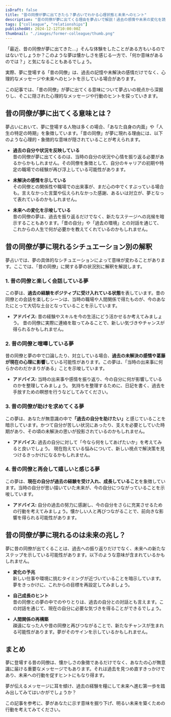 ```yaml
---
isDraft: false
title: "昔の同僚が夢に出てきたら？夢占いでわかる心理状態と未来へのヒント"
description: "昔の同僚が夢に出てくる理由を夢占いで解説！過去の感情や未来の変化を読み解く心理的なメッセージと具体的な行動のヒントをご紹介します。"
tags: ["colleague", "relationships"]
publishedAt: 2024-12-12T10:00:00Z
thumbnail: "./images/former-colleague/thumb.png"
---
```


「最近、昔の同僚が夢に出てきた…」そんな体験をしたことがある方もいるのではないでしょうか？このような夢は懐かしさを感じる一方で、「何か意味があるのでは？」と気になることもあるでしょう。

実際、夢に登場する「昔の同僚」は、過去の記憶や未解決の感情だけでなく、心理的なメッセージや未来へのヒントを示している場合があります。

この記事では、「昔の同僚」が夢に出てくる意味について夢占いの視点から深掘りし、そこに隠された心理的なメッセージや行動のヒントを探っていきます。

<TableOfContents />

<AdUnitToc />

## 昔の同僚が夢に出てくる意味とは？

夢占いにおいて、夢に登場する人物は多くの場合、「あなた自身の内面」や「人生の特定の時期」を象徴しています。「昔の同僚」が夢に現れる理由には、以下のような心理的・象徴的な意味が隠されていることが考えられます。

- <strong>過去の自分や状況を反映している</strong>
  <br />
  昔の同僚が夢に出てくるのは、当時の自分の状況や心情を振り返る必要があるからかもしれません。その同僚を象徴として、自分のキャリアの初期や特定の職場での経験が再び浮上している可能性があります。

- <strong>未解決の感情を示している</strong>
  <br />
  その同僚との関係性や職場での出来事が、まだ心の中でくすぶっている場合も。言えなかった言葉や伝えられなかった感謝、あるいは対立が、夢となって表れているのかもしれません。

- <strong>未来への変化を示唆している</strong>
  <br />
  昔の同僚の夢は、過去を振り返るだけでなく、新たなステージへの兆候を暗示することもあります。「昔の自分」や「過去の環境」との対話を通じて、これからの人生で何が必要かを教えてくれているのかもしれません。

<AdUnit />

## 昔の同僚が夢に現れるシチュエーション別の解釈

夢占いでは、夢の具体的なシチュエーションによって意味が変わることがあります。ここでは、「昔の同僚」に関する夢の状況別に解釈を解説します。

### 1. <strong>昔の同僚と楽しく会話している夢</strong>

この夢は、<strong>過去の経験をポジティブに受け入れている状態</strong>を表しています。昔の同僚との会話を楽しむシーンは、当時の職場や人間関係で得たものが、今のあなたにとって大切な土台となっていることを示しています。

- <strong>アドバイス:</strong> 昔の経験やスキルを今の生活にどう活かせるか考えてみましょう。
  昔の同僚に実際に連絡を取ってみることで、新しい気づきやチャンスが得られるかもしれません。

### 2. <strong>昔の同僚と喧嘩している夢</strong>

昔の同僚と夢の中で口論したり、対立している場合、<strong>過去の未解決の感情や葛藤が現在の心理に影響</strong>している可能性があります。この夢は、「当時の出来事に何らかのわだかまりがある」ことを示唆しています。

- <strong>アドバイス:</strong> 当時の出来事や感情を振り返り、今の自分に何が影響しているのかを整理してみましょう。
  気持ちを整理するために、日記を書く、過去を手放すための瞑想を行うなどしてみてください。

### 3. <strong>昔の同僚が助けを求めてくる夢</strong>

この夢は、あなたが無意識の中で<strong>「過去の自分を助けたい」</strong>と感じていることを暗示しています。かつて自分が苦しい状況にあったり、支えを必要としていた時期があり、その頃の未解決の思いが投影されているのかもしれません。

- <strong>アドバイス:</strong> 過去の自分に対して「今なら何をしてあげたいか」を考えてみると良いでしょう。
  現在抱えている悩みについて、新しい視点で解決策を見つけるきっかけになるかもしれません。

### 4. <strong>昔の同僚と再会して嬉しいと感じる夢</strong>

この夢は、<strong>現在の自分が過去の経験を受け入れ、成長していること</strong>を象徴しています。当時の自分が思い描いていた未来が、今の自分につながっていることを示唆しています。

- <strong>アドバイス:</strong> 自分の過去の努力に感謝し、今の自分をさらに充実させるための行動を考えてみましょう。懐かしい人と再びつながることで、前向きな影響を得られる可能性があります。

<AdUnit />

## 昔の同僚が夢に現れるのは未来の兆し？

夢に昔の同僚が出てくることは、過去への振り返りだけでなく、未来への新たなステップを示している可能性があります。以下のような意味が含まれているかもしれません。

- <strong>変化の予兆</strong>
  <br />
  新しい仕事や環境に挑むタイミングが近づいていることを暗示しています。夢をきっかけに、これからの目標を再設定してみましょう。

- <strong>自己成長のヒント</strong>
  <br />
  昔の同僚との夢の中でのやりとりは、過去の自分との対話とも言えます。この対話を通じて、現在の自分に必要な気づきを得ることができるでしょう。

- <strong>人間関係の再構築</strong>
  <br />
  疎遠になった人や昔の同僚と再びつながることで、新たなチャンスが生まれる可能性があります。夢がそのサインを示しているかもしれません。

<AdUnit />

## まとめ

夢に登場する昔の同僚は、懐かしさの象徴であるだけでなく、あなたの心が無意識に届ける重要なメッセージでもあります。それは過去を見つめ直すきっかけであり、未来への行動を促すヒントにもなり得ます。

夢が伝えるメッセージに耳を傾け、過去の経験を糧にして未来へ進む第一歩を踏み出してみてはいかがでしょうか？

この記事を参考に、夢があなたに示す意味を掘り下げ、明るい未来を築くための行動を考えてみてください。
